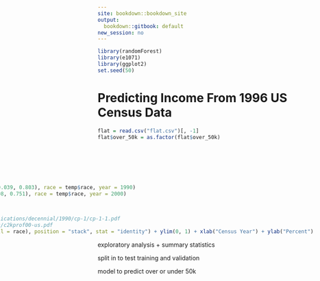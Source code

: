 ```yaml
---
site: bookdown::bookdown_site
output:
  bookdown::gitbook: default
new_session: no
---
```


```r
library(randomForest)
library(e1071)
library(ggplot2)
set.seed(50)
```

# Predicting Income From 1996 US Census Data {-}
```r
flat = read.csv("flat.csv")[, -1]
flat$over_50k = as.factor(flat$over_50k)
```

<div style= "float:right;position: relative;">
```r
temp = as.data.frame(summary(flat$race)/nrow(flat))
names(temp) = c("percentages")
temp$race = rownames(temp)
rownames(temp) = c()
temp$year = 1996
ninety = data.frame(percentages = c(0.008, 0.029, 0.121, 0.039, 0.803), race = temp$race, year = 1990)
thou = data.frame(percentages = c(0.009, 0.037, 0.123, 0.08, 0.751), race = temp$race, year = 2000)
temp = rbind(temp, ninety, thou)
temp$year = as.factor(temp$year)

#source 1990, page 3: https://www2.census.gov/library/publications/decennial/1990/cp-1/cp-1-1.pdf
#source 2000, page 2: https://www.census.gov/prod/2002pubs/c2kprof00-us.pdf
ggplot(temp) + geom_bar(aes(x = year, y = percentages, fill = race), position = "stack", stat = "identity") + ylim(0, 1) + xlab("Census Year") + ylab("Percent")
```
</div>

exploratory analysis + summary statistics

split in to test training and validation

model to predict over or under 50k